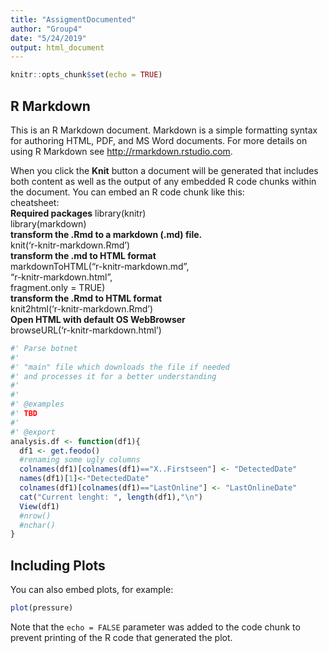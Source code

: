 ```yaml
---
title: "AssigmentDocumented"
author: "Group4"
date: "5/24/2019"
output: html_document
---
```


```r
knitr::opts_chunk$set(echo = TRUE)
```

## R Markdown

This is an R Markdown document. Markdown is a simple formatting syntax for authoring HTML, PDF, and MS Word documents. For more details on using R Markdown see <http://rmarkdown.rstudio.com>.  

When you click the **Knit** button a document will be generated that includes both content as well as the output of any embedded R code chunks within the document. You can embed an R code chunk like this:  
cheatsheet:  
**Required packages** 
library(knitr)  
library(markdown)  
**transform the .Rmd to a markdown (.md) file.**  
knit('r-knitr-markdown.Rmd')  
**transform the .md to HTML format**  
markdownToHTML("r-knitr-markdown.md",  
"r-knitr-markdown.html",  
fragment.only = TRUE)  
**transform the .Rmd to HTML format**  
knit2html('r-knitr-markdown.Rmd')  
**Open HTML with default OS WebBrowser**  
browseURL('r-knitr-markdown.html')  
```r
#' Parse botnet
#'
#' "main" file which downloads the file if needed
#' and processes it for a better understanding
#'
#'
#' @examples
#' TBD
#'
#' @export
analysis.df <- function(df1){
  df1 <- get.feodo()
  #renaming some ugly columns
  colnames(df1)[colnames(df1)=="X..Firstseen"] <- "DetectedDate"
  names(df1)[1]<-"DetectedDate"
  colnames(df1)[colnames(df1)=="LastOnline"] <- "LastOnlineDate"
  cat("Current lenght: ", length(df1),"\n")
  View(df1)
  #nrow()
  #nchar()
}
```

## Including Plots

You can also embed plots, for example:

```r
plot(pressure)
```

Note that the `echo = FALSE` parameter was added to the code chunk to prevent printing of the R code that generated the plot.
